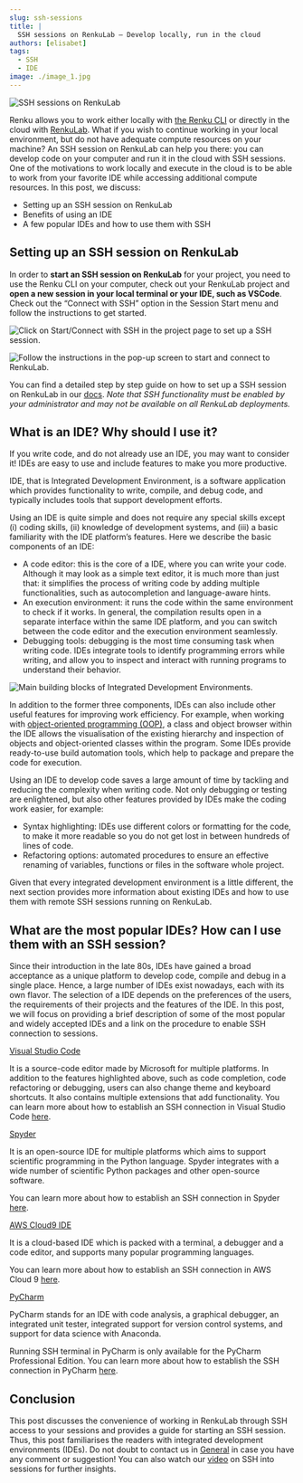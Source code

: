 ```yaml
---
slug: ssh-sessions
title: |
  SSH sessions on RenkuLab — Develop locally, run in the cloud
authors: [elisabet]
tags:
  - SSH
  - IDE
image: ./image_1.jpg
---
```


![SSH sessions on RenkuLab](./image_1.jpg)

Renku allows you to work either locally with [the Renku CLI](https://renku.readthedocs.io/en/latest/how-to-guides/own_machine/index.html) or directly in the cloud with [RenkuLab](http://renkulab.io/). What if you wish to continue working in your local environment, but do not have adequate compute resources on your machine? An SSH session on RenkuLab can help you there: you can develop code on your computer and run it in the cloud with SSH sessions. One of the motivations to work locally and execute in the cloud is to be able to work from your favorite IDE while accessing additional compute resources. In this post, we discuss:

- Setting up an SSH session on RenkuLab
- Benefits of using an IDE
- A few popular IDEs and how to use them with SSH

<!-- truncate -->

## Setting up an SSH session on RenkuLab

In order to **start an SSH session on RenkuLab** for your project, you need to use the Renku CLI on your computer, check out your RenkuLab project and **open a new session in your local terminal or your IDE, such as VSCode**. Check out the “Connect with SSH” option in the Session Start menu and follow the instructions to get started.

![Click on Start/Connect with SSH in the project page to set up a SSH session.](./image_2.jpg)

![Follow the instructions in the pop-up screen to start and connect to RenkuLab.](./image_3.jpg)

You can find a detailed step by step guide on how to set up a SSH session on RenkuLab in our [docs](https://renku.readthedocs.io/en/stable/how-to-guides/renkulab/ssh-into-sessions.html). _Note that SSH functionality must be enabled by your administrator and may not be available on all RenkuLab deployments._

## What is an IDE? Why should I use it?

If you write code, and do not already use an IDE, you may want to consider it! IDEs are easy to use and include features to make you more productive.

IDE, that is Integrated Development Environment, is a software application which provides functionality to write, compile, and debug code, and typically includes tools that support development efforts.

Using an IDE is quite simple and does not require any special skills except (i) coding skills, (ii) knowledge of development systems, and (iii) a basic familiarity with the IDE platform’s features. Here we describe the basic components of an IDE:

- A code editor: this is the core of a IDE, where you can write your code. Although it may look as a simple text editor, it is much more than just that: it simplifies the process of writing code by adding multiple functionalities, such as autocompletion and language-aware hints.
- An execution environment: it runs the code within the same environment to check if it works. In general, the compilation results open in a separate interface within the same IDE platform, and you can switch between the code editor and the execution environment seamlessly.
- Debugging tools: debugging is the most time consuming task when writing code. IDEs integrate tools to identify programming errors while writing, and allow you to inspect and interact with running programs to understand their behavior.

![Main building blocks of Integrated Development Environments.](./image_4.png)

In addition to the former three components, IDEs can also include other useful features for improving work efficiency. For example, when working with [object-oriented programming (OOP)](https://en.wikipedia.org/wiki/Object-oriented_programming), a class and object browser within the IDE allows the visualisation of the existing hierarchy and inspection of objects and object-oriented classes within the program. Some IDEs provide ready-to-use build automation tools, which help to package and prepare the code for execution.

Using an IDE to develop code saves a large amount of time by tackling and reducing the complexity when writing code. Not only debugging or testing are enlightened, but also other features provided by IDEs make the coding work easier, for example:

- Syntax highlighting: IDEs use different colors or formatting for the code, to make it more readable so you do not get lost in between hundreds of lines of code.
- Refactoring options: automated procedures to ensure an effective renaming of variables, functions or files in the software whole project.

Given that every integrated development environment is a little different, the next section provides more information about existing IDEs and how to use them with remote SSH sessions running on RenkuLab.

## What are the most popular IDEs? How can I use them with an SSH session?

Since their introduction in the late 80s, IDEs have gained a broad acceptance as a unique platform to develop code, compile and debug in a single place. Hence, a large number of IDEs exist nowadays, each with its own flavor. The selection of a IDE depends on the preferences of the users, the requirements of their projects and the features of the IDE. In this post, we will focus on providing a brief description of some of the most popular and widely accepted IDEs and a link on the procedure to enable SSH connection to sessions.

[Visual Studio Code](https://code.visualstudio.com/)

It is a source-code editor made by Microsoft for multiple platforms. In addition to the features highlighted above, such as code completion, code refactoring or debugging, users can also change theme and keyboard shortcuts. It also contains multiple extensions that add functionality. You can learn more about how to establish an SSH connection in Visual Studio Code [here](https://code.visualstudio.com/docs/remote/ssh).

[Spyder](https://www.spyder-ide.org/)

It is an open-source IDE for multiple platforms which aims to support scientific programming in the Python language. Spyder integrates with a wide number of scientific Python packages and other open-source software.

You can learn more about how to establish an SSH connection in Spyder [here](https://mazzine.medium.com/how-to-connect-your-spyder-ide-to-an-external-ipython-kernel-with-ssh-putty-tunnel-e1c679e44154).

[AWS Cloud9 IDE](https://aws.amazon.com/cloud9/)

It is a cloud-based IDE which is packed with a terminal, a debugger and a code editor, and supports many popular programming languages.

You can learn more about how to establish an SSH connection in AWS Cloud 9 [here](https://docs.aws.amazon.com/cloud9/latest/user-guide/create-environment-ssh.html).

[PyCharm](https://www.jetbrains.com/pycharm/)

PyCharm stands for an IDE with code analysis, a graphical debugger, an integrated unit tester, integrated support for version control systems, and support for data science with Anaconda.

Running SSH terminal in PyCharm is only available for the PyCharm Professional Edition. You can learn more about how to establish the SSH connection in PyCharm [here](https://www.jetbrains.com/help/pycharm/running-ssh-terminal.html).

## Conclusion

This post discusses the convenience of working in RenkuLab through SSH access to your sessions and provides a guide for starting an SSH session. Thus, this post familiarises the readers with integrated development environments (IDEs). Do not doubt to contact us in [General](https://renku.discourse.group/c/general/1) in case you have any comment or suggestion! You can also watch our [video](https://youtu.be/mVxTmPi8aBg) on SSH into sessions for further insights.
